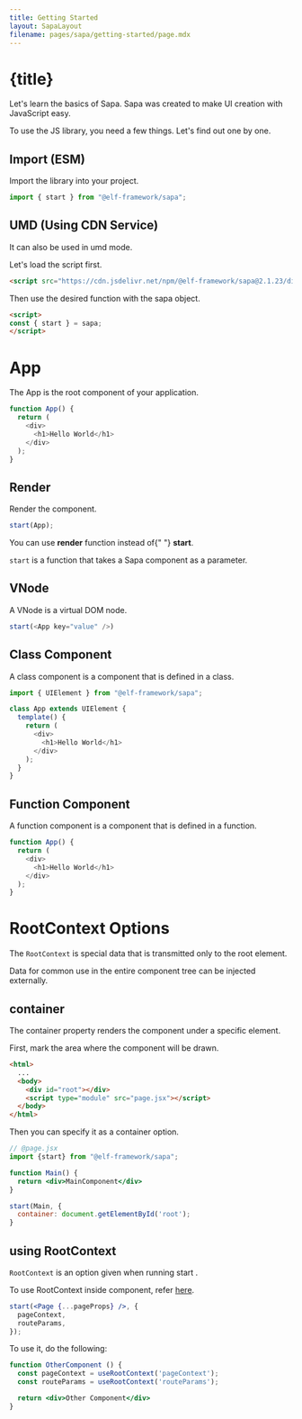 ```yaml
---
title: Getting Started
layout: SapaLayout
filename: pages/sapa/getting-started/page.mdx
---
```




# {title}

Let's learn the basics of Sapa.
Sapa was created to make UI creation with JavaScript easy.

To use the JS library, you need a few things. Let's find out one by one.

## Import (ESM)

Import the library into your project.

```js
import { start } from "@elf-framework/sapa";
```

## UMD (Using CDN Service)

It can also be used in umd mode.

Let's load the script first.

```html
<script src="https://cdn.jsdelivr.net/npm/@elf-framework/sapa@2.1.23/dist/sapa.umd.min.js"></script>
```

Then use the desired function with the sapa object.

```html
<script>
const { start } = sapa;
</script>
```

# App

The App is the root component of your application.

```js
function App() {
  return (
    <div>
      <h1>Hello World</h1>
    </div>
  );
}
```

## Render

Render the component. 
```jsx
start(App);
```
<Alert type="info" weak={true}>
You can use <strong>render</strong> function instead of{" "}
<strong>start</strong>.
</Alert>

`start` is a function that takes a Sapa component as a parameter.

## VNode

A VNode is a virtual DOM node.

```js
start(<App key="value" />)
```

## Class Component
A class component is a component that is defined in a class.

```js
import { UIElement } from "@elf-framework/sapa";

class App extends UIElement {
  template() {
    return (
      <div>
        <h1>Hello World</h1>
      </div>
    );
  }
}
```

## Function Component

A function component is a component that is defined in a function.

```js
function App() {
  return (
    <div>
      <h1>Hello World</h1>
    </div>
  );
}
```

# RootContext Options 

The `RootContext` is special data that is transmitted only to the root element.

Data for common use in the entire component tree can be injected externally.


## container

The container property renders the component under a specific element.

First, mark the area where the component will be drawn.

```html {5} showLineNumbers
<html>
  ...
  <body>
    <div id="root"></div>
    <script type="module" src="page.jsx"></script>
  </body>
</html>
```

Then you can specify it as a container option.

```jsx {9} showLineNumbers
// @page.jsx
import {start} from "@elf-framework/sapa";

function Main() {
  return <div>MainComponent</div>
}

start(Main, {
  container: document.getElementById('root');
}

```

## using RootContext

`RootContext` is an option given when running start .

To use RootContext inside component, refer [here](/pages/sapa/hook/#useRootContext154).

```jsx {3}
start(<Page {...pageProps} />, {
  pageContext,
  routeParams,
});
```

To use it, do the following:

```jsx {3}
function OtherComponent () {
  const pageContext = useRootContext('pageContext');
  const routeParams = useRootContext('routeParams');

  return <div>Other Component</div>
}
```